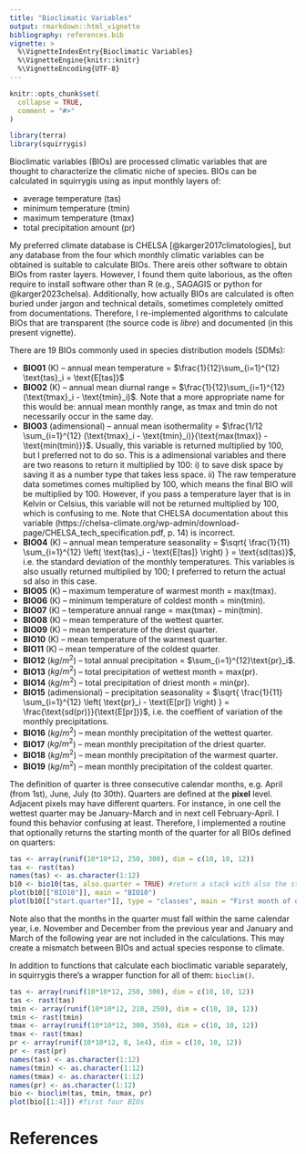 ```yaml
---
title: "Bioclimatic Variables"
output: rmarkdown::html_vignette
bibliography: references.bib
vignette: >
  %\VignetteIndexEntry{Bioclimatic Variables}
  %\VignetteEngine{knitr::knitr}
  %\VignetteEncoding{UTF-8}
---
```


```r
knitr::opts_chunk$set(
  collapse = TRUE,
  comment = "#>"
)
```

```r
library(terra)
library(squirrygis)
```

Bioclimatic variables (BIOs) are processed climatic variables that are thought to characterize the climatic niche of species.
BIOs can be calculated in squirrygis using as input monthly layers of:

  - average temperature (tas)
  - minimum temperature (tmin)
  - maximum temperature (tmax)
  - total precipitation amount (pr)

My preferred climate database is CHELSA [@karger2017climatologies], but any database from the four which monthly climatic variables can be obtained is suitable to calculate BIOs.
There areis other software to obtain BIOs from raster layers.
However, I found them quite laborious, as the often require to install software other than R (e.g., SAGAGIS or python for @karger2023chelsa).
Additionally, how actually BIOs are calculated is often buried under jargon and technical details, sometimes completely omitted from documentations.
Therefore, I re-implemented algorithms to calculate BIOs that are transparent (the source code is *libre*) and documented (in this present vignette).

There are 19 BIOs commonly used in species distribution models (SDMs):

  - **BIO01** (K) -- annual mean temperature = $\frac{1}{12}\sum_{i=1}^{12} \text{tas}_i = \text{E[tas]}$
  - **BIO02** (K) -- annual mean diurnal range = $\frac{1}{12}\sum_{i=1}^{12} (\text{tmax}_i - \text{tmin}_i)$. Note that a more appropriate name for this would be: annual mean monthly range, as tmax and tmin do not necessarily occur in the same day.
  - **BIO03** (adimensional) -- annual mean isothermality = $\frac{1/12 \sum_{i=1}^{12} (\text{tmax}_i - \text{tmin}_i)}{\text{max(tmax)} - \text{min(tmin)}}$. Usually, this variable is returned multiplied by 100, but I preferred not to do so. This is a adimensional variables and there are two reasons to return it multiplied by 100: i) to save disk space by saving it as a number type that takes less space. ii) The raw temperature data sometimes comes multiplied by 100, which means the final BIO will be multiplied by 100. However, if you pass a temperature layer that is in Kelvin or Celsius, this variable will not be returned multiplied by 100, which is confusing to me. Note that CHELSA documentation about this variable (https://chelsa-climate.org/wp-admin/download-page/CHELSA_tech_specification.pdf, p. 14) is incorrect.
  - **BIO04** (K) -- annual mean temperature seasonality = $\sqrt{ \frac{1}{11} \sum_{i=1}^{12} \left( \text{tas}_i - \text{E[tas]} \right) } = \text{sd(tas)}$, i.e. the standard deviation of the monthly temperatures. This variables is also usually returned multiplied by 100; I preferred to return the actual sd also in this case.
  - **BIO05** (K) -- maximum temperature of warmest month = $\text{max(tmax)}$.
  - **BIO06** (K) -- minimum temperature of coldest month = $\text{min(tmin)}$.
  - **BIO07** (K) -- temperature annual range = $\text{max(tmax)} - \text{min(tmin)}$.
  - **BIO08** (K) -- mean temperature of the wettest quarter.
  - **BIO09** (K) -- mean temperature of the driest quarter.
  - **BIO10** (K) -- mean temperature of the warmest quarter.
  - **BIO11** (K) -- mean temperature of the coldest quarter.
  - **BIO12** ($kg/m^2$) -- total annual precipitation = $\sum_{i=1}^{12}\text{pr}_i$.
  - **BIO13** ($kg/m^2$) -- total precipitation of wettest month = $\text{max(pr})$.
  - **BIO14** ($kg/m^2$) -- total precipitation of driest month = $\text{min(pr})$.
  - **BIO15** (adimensional) -- precipitation seasonality = $\sqrt{ \frac{1}{11} \sum_{i=1}^{12} \left( \text{pr}_i - \text{E[pr]} \right) } = \frac{\text{sd(pr)}}{\text{E[pr]}}$, i.e. the coeffient of variation of the monthly precipitations.
  - **BIO16** ($kg/m^2$) -- mean monthly precipitation of the wettest quarter.
  - **BIO17** ($kg/m^2$) -- mean monthly precipitation of the driest quarter.
  - **BIO18** ($kg/m^2$) -- mean monthly precipitation of the warmest quarter.
  - **BIO19** ($kg/m^2$) -- mean monthly precipitation of the coldest quarter.
  
The definition of quarter is three consecutive calendar months, e.g. April (from 1st), June, July (to 30th).
Quarters are defined at the **pixel** level.
Adjacent pixels may have different quarters.
For instance, in one cell the wettest quarter may be January-March and in next cell February-April.
I found this behavior confusing at least.
Therefore, I implemented a routine that optionally returns the starting month of the quarter for all BIOs defined on quarters:

```r
tas <- array(runif(10*10*12, 250, 300), dim = c(10, 10, 12))
tas <- rast(tas)
names(tas) <- as.character(1:12)
b10 <- bio10(tas, also.quarter = TRUE) #return a stack with also the starting month
plot(b10[["BIO10"]], main = "BIO10")
plot(b10[["start.quarter"]], type = "classes", main = "First month of quarter")
```

Note also that the months in the quarter must fall within the same calendar year, i.e. November and December from the previous year and January and March of the following year are not included in the calculations.
This may create a mismatch between BIOs and actual species response to climate.

In addition to functions that calculate each bioclimatic variable separately, in squirrygis there's a wrapper function for all of them: `bioclim()`.

```r
tas <- array(runif(10*10*12, 250, 300), dim = c(10, 10, 12))
tas <- rast(tas)
tmin <- array(runif(10*10*12, 210, 250), dim = c(10, 10, 12))
tmin <- rast(tmin)
tmax <- array(runif(10*10*12, 300, 350), dim = c(10, 10, 12))
tmax <- rast(tmax)
pr <- array(runif(10*10*12, 0, 1e4), dim = c(10, 10, 12))
pr <- rast(pr)
names(tas) <- as.character(1:12)
names(tmin) <- as.character(1:12)
names(tmax) <- as.character(1:12)
names(pr) <- as.character(1:12)
bio <- bioclim(tas, tmin, tmax, pr)
plot(bio[[1:4]]) #first four BIOs
```

# References
